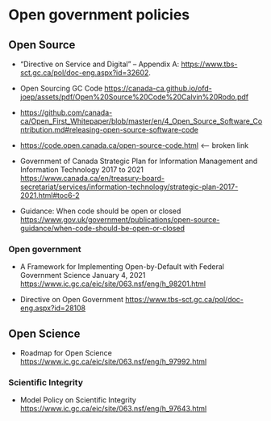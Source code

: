 Open government policies
========================

Open Source
-----------

-   "Directive on Service and Digital" -- Appendix A: <https://www.tbs-sct.gc.ca/pol/doc-eng.aspx?id=32602>.

-   Open Sourcing GC Code <https://canada-ca.github.io/ofd-joep/assets/pdf/Open%20Source%20Code%20Calvin%20Rodo.pdf>

-   <https://github.com/canada-ca/Open_First_Whitepaper/blob/master/en/4_Open_Source_Software_Contribution.md#releasing-open-source-software-code>

-   <https://code.open.canada.ca/open-source-code.html> \<-- broken link

-   Government of Canada Strategic Plan for Information Management and Information Technology 2017 to 2021 <https://www.canada.ca/en/treasury-board-secretariat/services/information-technology/strategic-plan-2017-2021.html#toc6-2>

-   Guidance: When code should be open or closed <https://www.gov.uk/government/publications/open-source-guidance/when-code-should-be-open-or-closed>

### Open government

-   A Framework for Implementing Open-by-Default with Federal Government Science January 4, 2021 <https://www.ic.gc.ca/eic/site/063.nsf/eng/h_98201.html>

-   Directive on Open Government <https://www.tbs-sct.gc.ca/pol/doc-eng.aspx?id=28108>

Open Science
------------

-   Roadmap for Open Science <https://www.ic.gc.ca/eic/site/063.nsf/eng/h_97992.html>

### Scientific Integrity

-   Model Policy on Scientific Integrity <https://www.ic.gc.ca/eic/site/063.nsf/eng/h_97643.html>
